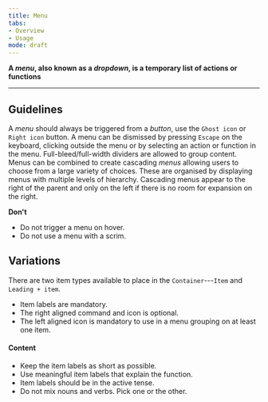 ```yaml
---
title: Menu
tabs: 
- Overview
- Usage
mode: draft
---
```



**A *menu*, also known as a *dropdown*, is a temporary list of actions or functions**
<!--One to two sentences as an introduction to the component-->

***

## Guidelines
<!--List how to use it, sizes, widths, grid interactions, color allowances -->
A *menu* should always be triggered from a *button*, use the `Ghost icon` or `Right icon` button. A menu can be dismissed by pressing `Escape` on the keyboard, clicking outside the menu or by selecting an action or function in the menu. Full-bleed/full-width dividers are allowed to group content. Menus can be combined to create cascading *menus* allowing users to choose from a large variety of choices. These are organised by displaying menus with multiple levels of hierarchy. Cascading menus appear to the right of the parent and only on the left if there is no room for expansion on the right. 




**Don't**
<!--Bullet point list if needed -->
* Do not trigger a menu on hover. 
* Do not use a menu with a scrim.


## Variations 
<!--One ### heading per frame in Figma, explaining each component in that frame. One 'content' section per variation if needed -->

There are two item types available to place in the `Container`---`Item` and `Leading + item`. 

* Item labels are mandatory. 
* The right aligned command and icon is optional. 
* The left aligned icon is mandatory to use in a menu grouping on at least one item. 


#### Content

* Keep the item labels as short as possible. 
* Use meaningful item labels that explain the function.
* Item labels should be in the active tense. 
* Do not mix nouns and verbs. Pick one or the other. 
